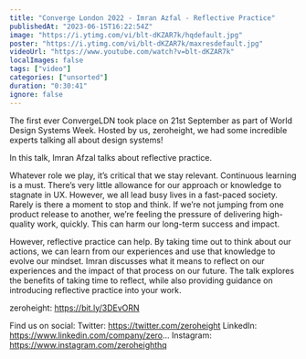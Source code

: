 ```yaml
---
title: "Converge London 2022 - Imran Azfal - Reflective Practice"
publishedAt: "2023-06-15T16:22:54Z"
image: "https://i.ytimg.com/vi/blt-dKZAR7k/hqdefault.jpg"
poster: "https://i.ytimg.com/vi/blt-dKZAR7k/maxresdefault.jpg"
videoUrl: "https://www.youtube.com/watch?v=blt-dKZAR7k"
localImages: false
tags: ["video"]
categories: ["unsorted"]
duration: "0:30:41"
ignore: false
---
```

The first ever ConvergeLDN took place on 21st September as part of World Design Systems Week. Hosted by us, zeroheight, we had some incredible experts talking all about design systems! 

In this talk, Imran Afzal talks about reflective practice. 

Whatever role we play, it’s critical that we stay relevant. Continuous learning is a must. There’s very little allowance for our approach or knowledge to stagnate in UX. However, we all lead busy lives in a fast-paced society. Rarely is there a moment to stop and think. If we’re not jumping from one product release to another, we’re feeling the pressure of delivering high-quality work, quickly. This can harm our long-term success and impact.

However, reflective practice can help. By taking time out to think about our actions, we can learn from our experiences and use that knowledge to evolve our mindset. Imran discusses what it means to reflect on our experiences and the impact of that process on our future. The talk explores the benefits of taking time to reflect, while also providing guidance on introducing reflective practice into your work.

zeroheight: https://bit.ly/3DEvORN

Find us on social:
Twitter: https://twitter.com/zeroheight
LinkedIn: https://www.linkedin.com/company/zero...
Instagram: https://www.instagram.com/zeroheighthq
